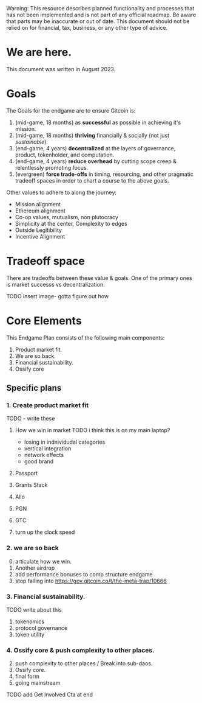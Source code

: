 
<Callout type="warning">
  Warning: This resource describes planned functionality and processes that has
  not been implemented and is not part of any official roadmap. Be aware that parts may be inaccurate or out of
  date.  This document should not be relied on for financial, tax, business, or any other type of advice.
</Callout>

# We are here.

This document was written in August 2023.

# Goals 

The Goals for the endgame are to ensure Gitcoin is:

1. (mid-game, 18 months) as **successful** as possible in achieving it's mission.
2. (mid-game, 18 months) **thriving** financially & socially (not just *sustainable*).
3. (end-game, 4 years) **decentralized** at the layers of governance, product, tokenholder, and computation.
4. (end-game, 4 years) **reduce overhead** by cutting scope creep & relentlessly promoting focus.
5.  (evergreen) **force trade-offs** in timing, resourcing, and other pragmatic tradeoff spaces in order to chart a course to the above goals.

Other values to adhere to along the journey:
- Mission alignment
- Ethereum alignment
- Co-op values, mutualism, non plutocracy
- Simplicity at the center, Complexity to edges
- Outside Legitibility
- Incentive Alignment

# Tradeoff space

There are tradeoffs between these value & goals.  One of the primary ones is market successs vs decentralization.

TODO insert image- gotta figure out how

# Core Elements

This Endgame Plan consists of the following main components:
1. Product market fit.
2. We are so back.
3. Financial sustainability.
4. Ossify core 

## Specific plans

### 1. Create product market fit

TODO - write these
1. How we win in market TODO i think this is on my main laptop?
	- losing in indnividudal categories
	- vertical integration
	- network effects
	- good brand
2. Passport
3. Grants Stack
4. Allo 
5. PGN
6. GTC

1. turn up the clock speed

### 2. we are so back 

0. articulate how we win.
1. Another airdrop
2. add performance bonuses to comp structure endgame
3. stop falling into https://gov.gitcoin.co/t/the-meta-trap/10666

### 3. Financial sustainability.

TODO write about this
1. tokenomics
2. protocol governance
3. token utility

### 4. Ossify core & push complexity to other places.

2. push complexity to other places / Break into sub-daos.
3. Ossify core.
4. final form
5. going mainstream


TODO add Get Involved Cta at end
